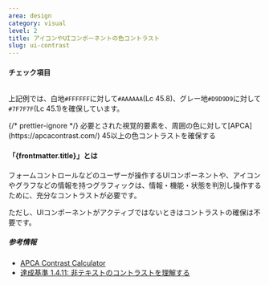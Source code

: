 ```yaml
---
area: design
category: visual
level: 2
title: アイコンやUIコンポーネントの色コントラスト
slug: ui-contrast
---
```



#### チェック項目

<Checkpoint title="UIコンポーネントやグラフィックが表している情報・機能・状態を判別するために、視覚的要素のどの部分が必要かを特定する">
  <p>
    <img
      src={uiContrast.src}
      alt=""
      width={uiContrast.width}
      height={uiContrast.height}
      loading="lazy"
      decoding="async"
    />
  </p>

  上記例では、白地`#FFFFFF`に対して`#AAAAAA`(Lc 45.8)、グレー地`#D9D9D9`に対して`#7F7F7F`(Lc 45.1)を確保しています。
</Checkpoint>

<Checkpoint>
  {/* prettier-ignore */}
  <span slot="title">必要とされた視覚的要素を、周囲の色に対して[APCA](https://apcacontrast.com/) 45以上の色コントラストを確保する</span>
</Checkpoint>

#### 「{frontmatter.title}」とは

<Level level={frontmatter.level} />

フォームコントロールなどのユーザーが操作するUIコンポーネントや、アイコンやグラフなどの情報を持つグラフィックは、情報・機能・状態を判別し操作するために、充分なコントラストが必要です。

ただし、UIコンポーネントがアクティブではないときはコントラストの確保は不要です。

##### 参考情報

- [APCA Contrast Calculator](https://apcacontrast.com/)
- [達成基準 1.4.11: 非テキストのコントラストを理解する](https://waic.jp/translations/WCAG21/Understanding/non-text-contrast.html)
